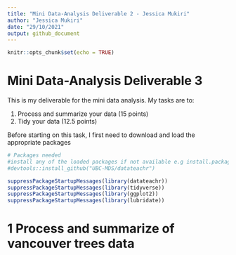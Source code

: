 ```yaml
---
title: "Mini Data-Analysis Deliverable 2 - Jessica Mukiri"
author: "Jessica Mukiri"
date: "29/10/2021"
output: github_document
---
```


```r
knitr::opts_chunk$set(echo = TRUE)
```

# Mini Data-Analysis Deliverable 3

This is my deliverable for the mini data analysis. My tasks are to:

1. Process and summarize your data (15 points)
2. Tidy your data (12.5 points)

Before starting on this task, I first need to download and load the appropriate packages

```r
# Packages needed
#install any of the loaded packages if not available e.g install.packages("devtools")
#devtools::install_github("UBC-MDS/datateachr")

suppressPackageStartupMessages(library(datateachr))
suppressPackageStartupMessages(library(tidyverse))
suppressPackageStartupMessages(library(ggplot2))
suppressPackageStartupMessages(library(lubridate))
```

# 1  Process and summarize of vancouver trees data

